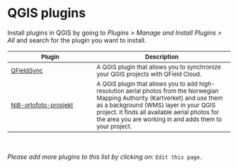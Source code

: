 # QGIS plugins {#sec-qgis-plugins}


Install plugins in QGIS by going to *Plugins > Manage and Install Plugins > All* and search for the plugin you want to install.


| <small>Plugin</small> | <small>Description</small> |
|--------|-------------|
| <small>[QFieldSync](https://plugins.qgis.org/plugins/qfieldsync/)</small> | <small>A QGIS plugin that allows you to synchronize your QGIS projects with QField Cloud.</small> |
| <small>[NiB-ortofoto-prosjekt](https://plugins.qgis.org/plugins/get_nib-main/)</small> | <small>A QGIS plugin that allows you to add high-resolution aerial photos from the Norwegian Mapping Authority (Kartverket) and use them as a background (WMS) layer in your QGIS project. It finds all available aerial photos for the area you are working in and adds them to your project.</small> |

<br>

*Please add more plugins to this list by clicking on:* `Edit this page.`
